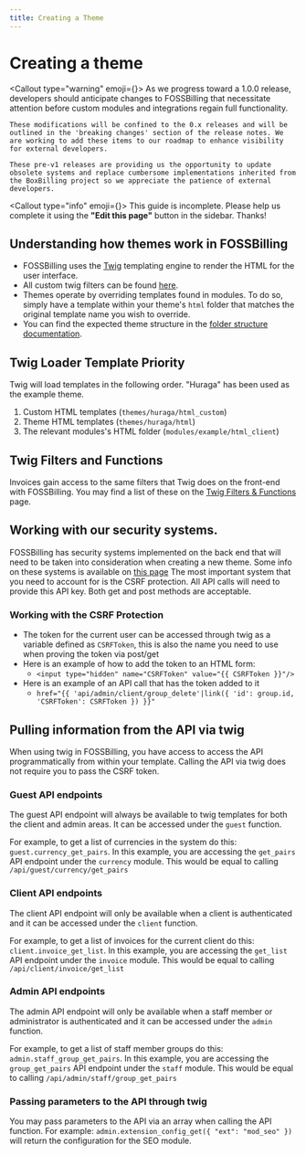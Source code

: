 ```yaml
---
title: Creating a Theme
---
```



# <FontAwesomeIcon icon={faCode} /> Creating a theme

<Callout type="warning" emoji={<FontAwesomeIcon icon={faPersonDigging} />}>
    As we progress toward a 1.0.0 release, developers should anticipate changes to FOSSBilling that necessitate attention before custom modules and integrations regain full functionality.

    These modifications will be confined to the 0.x releases and will be outlined in the 'breaking changes' section of the release notes. We are working to add these items to our roadmap to enhance visibility for external developers.

    These pre-v1 releases are providing us the opportunity to update obsolete systems and replace cumbersome implementations inherited from the BoxBilling project so we appreciate the patience of external developers.
</Callout>

<Callout type="info" emoji={<FontAwesomeIcon icon={faPersonDigging} />}>
  This guide is incomplete. Please help us complete it using the **"Edit this
  page"** button in the sidebar. Thanks!
</Callout>

## Understanding how themes work in FOSSBilling

- FOSSBilling uses the [Twig](https://twig.symfony.com/) templating engine to render the HTML for the user interface.
- All custom twig filters can be found [here](/docs/developing-fossbilling/twig-filters).
- Themes operate by overriding templates found in modules. To do so, simply have a template within your theme's `html` folder that matches the original template name you wish to override.
- You can find the expected theme structure in the [folder structure documentation](/docs/developing-fossbilling/file-structure#themes).

## Twig Loader Template Priority

Twig will load templates in the following order.
"Huraga" has been used as the example theme.

1. Custom HTML templates (`themes/huraga/html_custom`)
2. Theme HTML templates  (`themes/huraga/html`)
3. The relevant modules's HTML folder (`modules/example/html_client`)

## Twig Filters and Functions

Invoices gain access to the same filters that Twig does on the front-end with FOSSBilling.
You may find a list of these on the [Twig Filters & Functions](/docs/developing-fossbilling/twig-filters) page.

## Working with our security systems.

FOSSBilling has security systems implemented on the back end that will need to be taken into consideration when creating a new theme. Some info on these systems is available on [this page](/docs/security/securing-fossbilling)
The most important system that you need to account for is the CSRF protection. All API calls will need to provide this API key. Both get and post methods are acceptable.

### Working with the CSRF Protection

- The token for the current user can be accessed through twig as a variable defined as `CSRFToken`, this is also the name you need to use when proving the token via post/get
- Here is an example of how to add the token to an HTML form:
  - `<input type="hidden" name="CSRFToken" value="{{ CSRFToken }}"/>`
- Here is an example of an API call that has the token added to it
  - `href="{{ 'api/admin/client/group_delete'|link({ 'id': group.id, 'CSRFToken': CSRFToken }) }}"`

## Pulling information from the API via twig

When using twig in FOSSBilling, you have access to access the API programmatically from within your template. Calling the API via twig does not require you to pass the CSRF token.

### Guest API endpoints

The guest API endpoint will always be available to twig templates for both the client and admin areas.
It can be accessed under the `guest` function.

For example, to get a list of currencies in the system do this: `guest.currency_get_pairs`.
In this example, you are accessing the `get_pairs` API endpoint under the `currency` module. This would be equal to calling `/api/guest/currency/get_pairs`

### Client API endpoints

The client API endpoint will only be available when a client is authenticated and it can be accessed under the `client` function.

For example, to get a list of invoices for the current client do this: `client.invoice_get_list`.
In this example, you are accessing the `get_list` API endpoint under the `invoice` module. This would be equal to calling `/api/client/invoice/get_list`

### Admin API endpoints

The admin API endpoint will only be available when a staff member or administrator is authenticated and it can be accessed under the `admin` function.

For example, to get a list of staff member groups do this: `admin.staff_group_get_pairs`.
In this example, you are accessing the `group_get_pairs` API endpoint under the `staff` module. This would be equal to calling `/api/admin/staff/group_get_pairs`

### Passing parameters to the API through twig

You may pass parameters to the API via an array when calling the API function.
For example: `admin.extension_config_get({ "ext": "mod_seo" })` will return the configuration for the SEO module.
